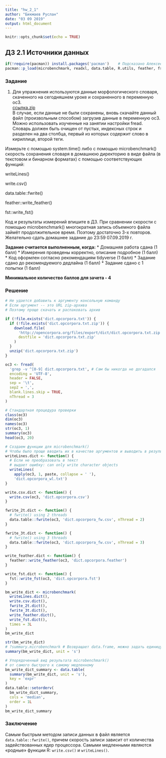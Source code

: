 ```yaml
---
title: "hw_2_1"
author: "Бикмаев Руслан"
date: "03 09 2019"
output: html_document
---
```


```r
knitr::opts_chunk$set(echo = TRUE)
```
## ДЗ 2.1 Источники данных

```r
if(!require(pacman)) install.packages('pacman')    # Подсказано Алексеем Катиным
pacman::p_load(microbenchmark, readxl, data.table, R.utils, feather, fst)
```

### Задание

1. Для упражнения используются данные морфологического словаря, скаченного на сегодняшнем уроке и сохраненного в переменную oc3.  
[ссылка.zip](http://opencorpora.org/files/export/dict/dict.opcorpora.txt.zip)  
В случае, если данные не были сохранены, вновь скачайте данный файл (произвольным способом) загрузив данные в переменную oc3. Можно использовать изученные на занятии настройки fread. Словарь должен быть очищен от пустых, индексных строк и разделен на два столбца, первый из которых содержит слово в кириллице, второй теги.

Измерьте c помощью system.time() либо с помощью microbenchmark() скорость сохранения словаря в домашнюю директорию в виде файла (в текстовом и бинарном форматах) с помощью соответствующих функций:

writeLines()

write.csv()

data.table::fwrite()

feather::write_feather()

fst::write_fst()

Код и результаты измерений впишите в ДЗ.
При сравнении скорости с помощью microbenchmark() многократная запись объемного файла займёт продолжительное время.
Поэтому достаточно 3-х повторов.
Желательно сдать домашнее задание до 23:59 07.09.2019 г.

**Задание считается выполненным, когда:**
 * Домашняя работа сдана (1 балл)
 * Измерения проведены корректно, описание подробное (1 балл)
 * Код оформлен согласно рекомендациям tidyverse (1 балл)
 * Задание сдано до рекомендуемого дедлайна (1 балл)
 * Задание сдано с 1 попытки (1 балл)

**Минимальное количество баллов для зачета - 4**

### Решение

```r
# Не удается добавить к аргументу консольную команду
# Если аргумент -- это URL zip-архива
# Поэтому проще скачать и распаковать архив

if (!file.exists('dict.opcorpora.txt')) {
  if (!file.exists('dict.opcorpora.txt.zip')) {
    download.file(
      'http://opencorpora.org/files/export/dict/dict.opcorpora.txt.zip',
      destfile = 'dict.opcorpora.txt.zip'
    )
  }
  unzip('dict.opcorpora.txt.zip')
}

oc3 <- fread(
  'grep -v ^[0-9] dict.opcorpora.txt', # Сам бы никогда не догадался
  encoding = 'UTF-8',
  header = FALSE,
  sep = '\t',
  sep2 = ',',
  blank.lines.skip = TRUE,
  nThread = 3
)

# Стандартная процедура проверки
class(oc3)
dim(oc3)
names(oc3)
str(oc3, 1)
summary(oc3)
head(oc3, 20)

# Создаем функции для microbenchmark()
# Чтобы было проще вводить их в качестве аргументов и выводить в результат
writeLines.dict <- function() {
  # Если не преобразовать в текст
  # выдает ошибку: can only write character objects 
  writeLines(
    apply(oc3, 1, paste, collapse = ' '),
    'dict.opcorpora_wl.txt')
}

write.csv.dict <- function() {
  write.csv(oc3, 'dict.opcorpora.csv')
}

fwrite_2t.dict <- function() {
  # fwrite() using 2 threads
  data.table::fwrite(oc3, 'dict.opcorpora_fw.csv', nThread = 2)
}

fwrite_3t.dict <- function() {
  # fwrite() using 3 threads
  data.table::fwrite(oc3, 'dict.opcorpora_fw.csv', nThread = 3)
}

write_feather.dict <- function() {
  feather::write_feather(oc3, 'dict.opcorpora.feather')
}

write_fst.dict <- function() {
  fst::write_fst(oc3, 'dict.opcorpora.fst')
}

bm_write_dict <- microbenchmark(
  writeLines.dict(),
  write.csv.dict(),
  fwrite_2t.dict(),
  fwrite_3t.dict(),
  write_feather.dict(),
  write_fst.dict(),
  times = 3L
)
bm_write_dict

str(bm_write_dict)
# ?summary.microbenchmark # Возвращает data.frame, можно задать единицу измерения
summary(bm_write_dict, unit = 's')

# Упорядоченный вид результата microbenchmark()
# от самого быстрого к самому медленному
bm_write_dict_summary <- data.table(
  summary(bm_write_dict, unit = 's'),
  key = 'expr'
)
data.table::setorderv(
  bm_write_dict_summary,
  cols = 'median',
  order = 1L
)
bm_write_dict_summary
```

### Заключение

Самым быстрым методом записи данных в файл является `data.table::fwrite()`, причем скорость записи зависит от количества задействованных ядер процессора. Самыми медленными являются «родные» функции R: `write.csv()` и `writeLines()`.
